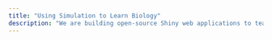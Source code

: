 ```yaml
---
title: "Using Simulation to Learn Biology"
description: "We are building open-source Shiny web applications to teach quantitative concepts in ecology, evolution, genetics, biostatistics and the application of science. Simulation provide an opportunity for learners to actively discover patterns rather than being asked to memorize concepts that may be complex or intimidating."
---
```


# 
